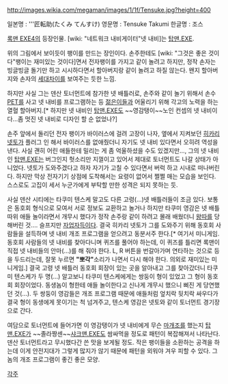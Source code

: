 http://images.wikia.com/megaman/images/1/1f/Tensuke.jpg?height=400

일본명 : '''匠転助(たくみ てんすけ)
영문명 : Tensuke Takumi
한글명 : 조스


[[록맨 EXE4]]의 등장인물. [wiki: "네트워크 내비게이터"넷 내비]는 [[탑맨.EXE]].

위의 그림에서 보이듯이 팽이를 만드는 장인이다. 손주한테도 [wiki: "그것은 좋은 것이다"팽이는 재미있는 것이다]면서 전자팽이를 가지고 같이 놀려고 하지만, 정작 손자는 빙글빙글 돌기만 하고 시시하다면서 할아버지랑 같이 놀려고 하질 않는다. 왠지 할아버지와 손자의 [[세대차이]]를 보여주는 듯한 느낌.

하지만 사실 그는 덴산 토너먼트에 참가한 넷 배틀러로, 손주와 같이 놀기 위해서 손수 [[PET]]를 사고 넷 내비를 프로그램하는 등 [[젊은이]]들과 어울리기 위해 각고의 노력을 하는 열혈 할아버지.[* 하지만 넷 내비인 [[탑맨.EXE]]도 ~~영감탱이~~노인 컨셉의 넷 내비이다…좀 멋진 넷 내비로 디자인 할 순 없었나?] 

손주 앞에서 돌리던 전자 팽이가 바이러스에 걸려 고장이 나자, 옆에서 지켜보던 [[히카리 넷토]]가 플러그 인 해서 바이러스를 없애줬더니 자기도 넷 내비 있다면서 오히려 역성을 낸다. 사실 괜히 어린 애들한테 밀리는 게 좀 억울하셨을 수도 있겠지만…, 그의 넷 내비인 [[탑맨.EXE]]는 버그인지 헛소리만 지껄이고 있어서 제대로 토너먼트도 나갈 상태가 아니었다. 넷토가 도와주겠다고 하자 자기가 고칠 수 있다면서 버럭 하고 시내로 떠나버린다. 하지만 막상 전자기기 상점에 도착해서는 요령이 없어서 쩔쩔 매는 모습을 보인다. 스스로도 고집이 세서 누군가에게 부탁할 만한 성격은 되지 못하는 듯.

사실 덴산 시티에는 타쿠미 텐스케 말고도 다른 고령(...)넷 배틀러들이 조금 있다. 보통은 동호회 형식으로 모여서 서로 정보도 교환하고 놀거나 하지만 타쿠미 영감은 넷 배틀 따위 애들 놀이라면서 개무시 했다가 정작 손주랑 같이 하려고 몰래 배웠더니 [[왕따]]를 당해버린 것…. 슬프지만 [[자업자득]]이다. 결국 히카리 넷토가 그를 도와주기 위해 동호회 사람들을 설득하며 넷 내비 개조 프로그램을 얻으려고 동분서주 한다.[* 여기서 미니게임. 동호회 사람들의 넷 내비를 찾아다니며 퀴즈를 풀어야 하는데, 이 퀴즈를 틀리면 록맨이 직접 넷 내비들의 안마(...)를 해 줘야 한다. L, R 버튼을 번갈아가며 연타하는 것으로 등을 두드리는데, 잘못 누르면 '''"뽀각"'''소리가 나면서 다시 해야 한다. 의외로 재미있는 미니게임.] 결국 고령 넷 배틀러 동호회 회장이 있는 곳을 알아내고 그를 찾아갔더니 타쿠미 텐스케가 두 명(...) 알고보니 타쿠미 텐스케에게는 쌍둥이 형이 있었고 그 형이 동호회 회장이었다. 동생놈이 형한테 애들 놀이한다고 신나게 개무시 했으니 삐진 게 당연했던 것(…). 두 쌍둥이 영감들은 개조 프로그램 때문에 애들처럼 엎치락 뒷치락 싸우다가 결국 형이 동생에게 못이기는 척 넘겨주고, 텐스케 영감은 넷토와 같이 토너먼트 경기장으로 간다. 

여담으로 토너먼트에 들어가면 이 영감탱이가 넷 내비에게 무슨 [[마개조]]를 했는지 [[탑맨.EXE]]가 ~~졸라짱센~~[[샤크맨.EXE]]도 쌈싸먹을 정도로 패턴이 복잡해져서 나타난다. 덴산 토너먼트라고 무시했다간 쓴 맛을 보게될 정도. 작은 팽이들을 소환하는 공격을 하는데 이게 안전지대가 그렇게 많지가 않기 때문에 패턴을 외워야 겨우 피할 수 있다. 그놈의 개조 프로그램이 좋긴 좋은 모양.



[[각주]]
